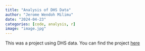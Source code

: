 ```yaml
---
title: "Analysis of DHS Data"
author: "Jerome Wendoh Milimu"
date: "2024-04-23"
categories: [code, analysis, r]
image: "image.jpg"
---
```


This was a project using DHS data. You can find the project [here](https://demolandscapes.info/south-africa/){target="_blank"}
